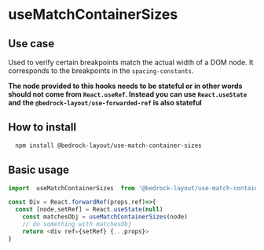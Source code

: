 
<Meta title="Hooks/useMatchContainerSizes" />

# useMatchContainerSizes

## Use case

Used to verify certain breakpoints match the actual width of a DOM node. It corresponds to the breakpoints in the `spacing-constants`.

**The node provided to this hooks needs to be stateful or in other words should not come from `React.useRef`. Instead you can use `React.useState` and**
**the `@bedrock-layout/use-forwarded-ref` is also stateful**

## How to install

```bash
  npm install @bedrock-layout/use-match-container-sizes
```

## Basic usage

```javascript
import  useMatchContainerSizes  from '@bedrock-layout/use-match-container-sizes';

const Div = React.forwardRef(props,ref)=>{
  const [node,setRef] = React.useState(null)
    const matchesObj = useMatchContainerSizes(node)
    // do something with matchesObj
    return <div ref={setRef} {...props}>
}
```

